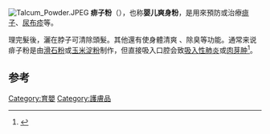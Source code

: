 [[File:Talcum_Powder.JPEG|thumb]]
'''痱子粉'''（{{lang-en|Baby powder}}），也称'''婴儿爽身粉'''，是用來預防或治療[[痱子|痱子]]、[[尿布疹|尿布疹]]等。

理完髮後，灑在脖子可清除頭髮。其他還有使身體清爽 、除臭等功能。通常来说痱子粉是由[[滑石#滑石粉|滑石粉]]或[[玉米淀粉|玉米淀粉]]制作，但直接吸入口腔会致[[吸入性肺炎|吸入性肺炎]]或[[肉芽肿|肉芽肿]]<ref>{{cite book|last=Harper|first=John|author2=Arnold Oranje |author3=Neil Prose |title=Textbook of Pediatric Dermatology|publisher=Blackwell Science|year=2000|page=156|isbn=0-86542-939-1}}</ref>。
==参考==
{{reflist}}
{{生活小作品}}

[[Category:育嬰|Category:育嬰]]
[[Category:護膚品|Category:護膚品]]